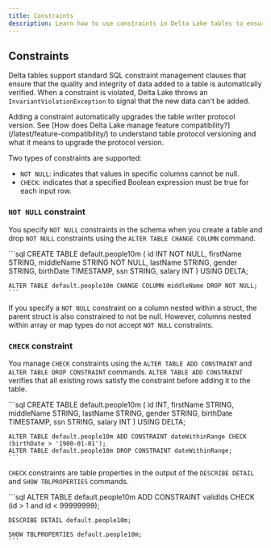 ```yaml
---
title: Constraints
description: Learn how to use constraints in Delta Lake tables to ensure data quality and integrity
---
```



## Constraints

Delta tables support standard SQL constraint management clauses that ensure that the quality and integrity of data added to a table is automatically verified. When a constraint is violated, Delta Lake throws an `InvariantViolationException` to signal that the new data can't be added.

<Aside type="caution" title="Important">
  Adding a constraint automatically upgrades the table writer protocol version.
  See [How does Delta Lake manage feature
  compatibility?](/latest/feature-compatibility/) to understand table protocol
  versioning and what it means to upgrade the protocol version.
</Aside>

Two types of constraints are supported:

- `NOT NULL`: indicates that values in specific columns cannot be null.
- `CHECK`: indicates that a specified Boolean expression must be true for each input row.

### `NOT NULL` constraint

You specify `NOT NULL` constraints in the schema when you create a table and drop `NOT NULL` constraints using the `ALTER TABLE CHANGE COLUMN` command.

<Tabs>
  <TabItem label="SQL">
    ```sql
    CREATE TABLE default.people10m (
        id INT NOT NULL,
        firstName STRING,
        middleName STRING NOT NULL,
        lastName STRING,
        gender STRING,
        birthDate TIMESTAMP,
        ssn STRING,
        salary INT
    ) USING DELTA;

    ALTER TABLE default.people10m CHANGE COLUMN middleName DROP NOT NULL;
    ```

  </TabItem>
</Tabs>

If you specify a `NOT NULL` constraint on a column nested within a struct, the parent struct is also constrained to not be null. However, columns nested within array or map types do not accept `NOT NULL` constraints.

### `CHECK` constraint

You manage `CHECK` constraints using the `ALTER TABLE ADD CONSTRAINT` and `ALTER TABLE DROP CONSTRAINT` commands. `ALTER TABLE ADD CONSTRAINT` verifies that all existing rows satisfy the constraint before adding it to the table.

<Tabs>
  <TabItem label="SQL">
    ```sql
    CREATE TABLE default.people10m (
       id INT,
       firstName STRING,
       middleName STRING,
       lastName STRING,
       gender STRING,
       birthDate TIMESTAMP,
       ssn STRING,
       salary INT
    ) USING DELTA;

    ALTER TABLE default.people10m ADD CONSTRAINT dateWithinRange CHECK (birthDate > '1900-01-01');
    ALTER TABLE default.people10m DROP CONSTRAINT dateWithinRange;
    ```

  </TabItem>
</Tabs>

`CHECK` constraints are table properties in the output of the `DESCRIBE DETAIL` and `SHOW TBLPROPERTIES` commands.

<Tabs>
  <TabItem label="SQL">
    ```sql
    ALTER TABLE default.people10m ADD CONSTRAINT validIds CHECK (id > 1 and id < 99999999);

    DESCRIBE DETAIL default.people10m;

    SHOW TBLPROPERTIES default.people10m;
    ```

  </TabItem>
</Tabs>
